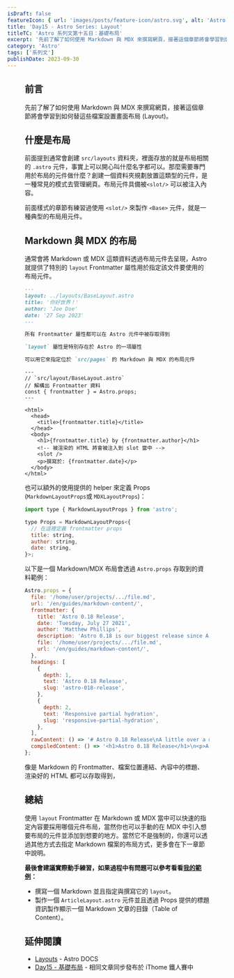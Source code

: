 ```yaml
---
isDraft: false
featureIcon: { url: 'images/posts/feature-icon/astro.svg', alt: 'Astro Logo' }
title: 'Day15 - Astro Series: Layout'
titleTC: 'Astro 系列文第十五日：基礎布局'
excerpt: '先前了解了如何使用 Markdown 與 MDX 來撰寫網頁，接著這個章節將會學習到如何替這些檔案設置畫面布局 (Layout)。'
category: 'Astro'
tags: ['系列文']
publishDate: 2023-09-30
---
```


<Figure
  width="1200"
  height="600"
  src="images/posts/ithome-astro/thumbnail/day15-layout.webp"
  alt="一個漂亮的漸層背景上面有一句標題：「基礎布局」"
/>

## 前言

先前了解了如何使用 Markdown 與 MDX 來撰寫網頁，接著這個章節將會學習到如何替這些檔案設置畫面布局 (Layout)。

## 什麼是布局

前面提到通常會創建 `src/layouts` 資料夾，裡面存放的就是布局相關的 `.astro` 元件，事實上可以開心叫什麼名字都可以。那麼需要專門用於布局的元件做什麼？創建一個資料夾規劃放置這類型的元件，是一種常見的模式去管理網頁。布局元件具備被`<slot/>` 可以被注入內容。

前面樣式的章節有練習過使用 `<slot/>` 來製作 `<Base>` 元件，就是一種典型的布局用元件。

## Markdown 與 MDX 的布局

通常會將 Markdown 或 MDX 這類資料透過布局元件去呈現，Astro 就提供了特別的 `layout` Frontmatter 屬性用於指定該文件要使用的布局元件。

```markdown
---
layout: ../layouts/BaseLayout.astro
title: '你好世界！'
author: 'Joe Doe'
date: '27 Sep 2023'
---

所有 Frontmatter 屬性都可以在 Astro 元件中被存取得到

`layout` 屬性是特別存在於 Astro 的一項屬性

可以用它來指定位於 `src/pages` 的 Markdown 與 MDX 的布局元件
```

```astro
---
// `src/layout/BaseLayout.astro`
// 解構出 Frontmatter 資料
const { frontmatter } = Astro.props;
---

<html>
  <head>
    <title>{frontmatter.title}</title>
  </head>
  <body>
    <h1>{frontmatter.title} by {frontmatter.author}</h1>
    <!-- 被渲染的 HTML 將會被注入到 slot 當中 -->
    <slot />
    <p>撰寫於: {frontmatter.date}</p>
  </body>
</html>
```

也可以額外的使用提供的 helper 來定義 Props (`MarkdownLayoutProps`或 `MDXLayoutProps`)：

```jsx
import type { MarkdownLayoutProps } from 'astro';

type Props = MarkdownLayoutProps<{
  // 在這裡定義 frontmatter props
  title: string,
  author: string,
  date: string,
}>;
```

以下是一個 Markdown/MDX 布局會透過 `Astro.props` 存取到的資料範例：

```jsx
Astro.props = {
  file: '/home/user/projects/.../file.md',
  url: '/en/guides/markdown-content/',
  frontmatter: {
    title: 'Astro 0.18 Release',
    date: 'Tuesday, July 27 2021',
    author: 'Matthew Phillips',
    description: 'Astro 0.18 is our biggest release since Astro launch.',
    file: '/home/user/projects/.../file.md',
    url: '/en/guides/markdown-content/',
  },
  headings: [
    {
      depth: 1,
      text: 'Astro 0.18 Release',
      slug: 'astro-018-release',
    },
    {
      depth: 2,
      text: 'Responsive partial hydration',
      slug: 'responsive-partial-hydration',
    },
  ],
  rawContent: () => '# Astro 0.18 Release\nA little over a month ago, the first public beta [...]',
  compiledContent: () => '<h1>Astro 0.18 Release</h1>\n<p>A little over a month ago, the first public beta [...]</p>',
};
```

像是 Markdown 的 Frontmatter、檔案位置連結、內容中的標題、渲染好的 HTML 都可以存取得到，

## 總結

使用 `layout` Frontmatter 在 Markdown 或 MDX 當中可以快速的指定內容要採用哪個元件布局，當然你也可以手動的在 MDX 中引入想要布局的元件並添加到想要的地方。當然它不是強制的，你還可以透過其他方式去指定 Markdown 檔案的布局方式，更多會在下一章節中說明。

**最後會建議實際動手練習，如果過程中有問題可以參考看看[我的範例](https://github.com/riceball-tw/astro-blog/blob/main/src/pages/post/%5B...slug%5D.astro)：**

- 撰寫一個 Markdown 並且指定與撰寫它的 `layout`。
- 製作一個 `ArticleLayout.astro` 元件並且透過 Props 提供的標題資訊製作顯示一個 Markdown 文章的目錄（Table of Content）。

## 延伸閱讀

- [Layouts](https://docs.astro.build/en/core-concepts/layouts/) - Astro DOCS
- [Day15 - 基礎布局](https://ithelp.ithome.com.tw/articles/10330630) - 相同文章同步發布於 iThome 鐵人賽中
